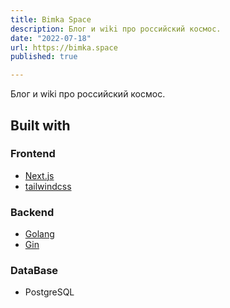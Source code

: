 ```yaml
---
title: Bimka Space
description: Блог и wiki про российский космос. 
date: "2022-07-18"
url: https://bimka.space
published: true

---
```


Блог и wiki про российский космос.

## Built with

### Frontend
- [Next.js](https://nextjs.org)
- [tailwindcss](https://tailwindcss.com)

### Backend 
- [Golang](https://go.dev)
- [Gin](https://gin-gonic.com/)

### DataBase
- PostgreSQL
